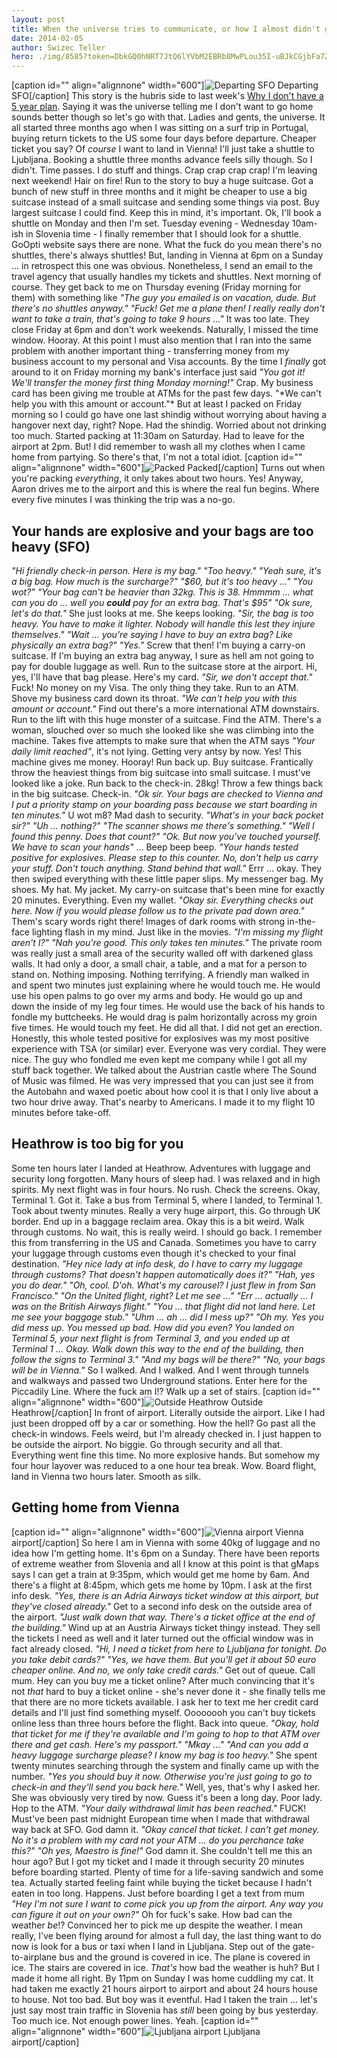```yaml
---
layout: post
title: When the universe tries to communicate, or how I almost didn't get home
date: 2014-02-05
author: Swizec Teller
hero: ./img/8585?token=DbkGQ0hNRT7JtQ6lYVbM2EBRb8MwPLou35I-uBJkCGjbFa7ZkbMsWyU4LIrufTfrsqgYnmp_aI49A2mkAnRkfFM
---
```


\[caption id="" align="alignnone" width="600"]![Departing SFO](./img/8585?token=DbkGQ0hNRT7JtQ6lYVbM2EBRb8MwPLou35I-uBJkCGjbFa7ZkbMsWyU4LIrufTfrsqgYnmp_aI49A2mkAnRkfFM "Departing SFO") Departing SFO\[/caption] This story is the hubris side to last week's [Why I don't have a 5 year plan](http://swizec.com/blog/why-i-dont-have-a-5-year-plan/swizec/6508). Saying it was the universe telling me I don't want to go home sounds better though so let's go with that. Ladies and gents, the universe. It all started three months ago when I was sitting on a surf trip in Portugal, buying return tickets to the US some four days before departure. Cheaper ticket you say? Of _course_ I want to land in Vienna! I'll just take a shuttle to Ljubljana. Booking a shuttle three months advance feels silly though. So I didn't. Time passes. I do stuff and things. Crap crap crap crap! I'm leaving next weekend! Hair on fire! Run to the story to buy a huge suitcase. Got a bunch of new stuff in three months and it might be cheaper to use a big suitcase instead of a small suitcase and sending some things via post. Buy largest suitcase I could find. Keep this in mind, it's important. Ok, I'll book a shuttle on Monday and then I'm set. Tuesday evening - Wednesday 10am-ish in Slovenia time - I finally remember that I should look for a shuttle. GoOpti website says there are none. What the fuck do you mean there's no shuttles, there's always shuttles! But, landing in Vienna at 6pm on a Sunday ... in retrospect this one was obvious. Nonetheless, I send an email to the travel agency that usually handles my tickets and shuttles. Next morning of course. They get back to me on Thursday evening (Friday morning for them) with something like _"The guy you emailed is on vacation, dude. But there's no shuttles anyway."_ _"Fuck! Get me a plane then! I really really don't want to take a train, that's going to take 9 hours ..."_ It was too late. They close Friday at 6pm and don't work weekends. Naturally, I missed the time window. Hooray. At this point I must also mention that I ran into the same problem with another important thing - transferring money from my business account to my personal and Visa accounts. By the time I _finally_ got around to it on Friday morning my bank's interface just said _"You got it! We'll transfer the money first thing Monday morning!"_ Crap. My business card has been giving me trouble at ATMs for the past few days. "\*We can't help you with this amount or account."\* But at least I packed on Friday morning so I could go have one last shindig without worrying about having a hangover next day, right? Nope. Had the shindig. Worried about not drinking too much. Started packing at 11:30am on Saturday. Had to leave for the airport at 2pm. But! I did remember to wash all my clothes when I came home from partying. So there's that, I'm not a total idiot. \[caption id="" align="alignnone" width="600"]![Packed](./img/8586?token=YHFoUuVoX1cnmqZvtMATswTw8ezvJhzJsmSmEWXJUA47Uag-bgVEjx027wuyWBW11RP_0mHQH6jZBvvtxZzXTJg "Packed") Packed\[/caption] Turns out when you're packing _everything_, it only takes about two hours. Yes! Anyway, Aaron drives me to the airport and this is where the real fun begins. Where every five minutes I was thinking the trip was a no-go.

## Your hands are explosive and your bags are too heavy (SFO)

_"Hi friendly check-in person. Here is my bag."_ _"Too heavy."_ _"Yeah sure, it's a big bag. How much is the surcharge?"_ _"$60, but it's too heavy ..."_ _"You wot?"_ _"Your bag can't be heavier than 32kg. This is 38. Hmmmm ... what can you do ... well you **could** pay for an extra bag. That's $95"_ _"Ok sure, let's do that."_ She just looks at me. She keeps looking. _"Sir, the bag is too heavy. You have to make it lighter. Nobody will handle this lest they injure themselves."_ _"Wait ... you're saying I have to buy an extra bag? Like physically an extra bag?"_ _"Yes."_ Screw that then! I'm buying a carry-on suitcase. If I'm buying an extra bag anyway, I sure as hell am not going to pay for double luggage as well. Run to the suitcase store at the airport. Hi, yes, I'll have that bag please. Here's my card. _"Sir, we don't accept that."_ Fuck! No money on my Visa. The only thing they take. Run to an ATM. Shove my business card down its throat. _"We can't help you with this amount or account."_ Find out there's a more international ATM downstairs. Run to the lift with this huge monster of a suitcase. Find the ATM. There's a woman, slouched over so much she looked like she was climbing into the machine. Takes five attempts to make sure that when the ATM says _"Your daily limit reached"_, it's not lying. Getting very antsy by now. Yes! This machine gives me money. Hooray! Run back up. Buy suitcase. Frantically throw the heaviest things from big suitcase into small suitcase. I must've looked like a joke. Run back to the check-in. 28kg! Throw a few things back in the big suitcase. Check-in. _"Ok sir. Your bags are checked to Vienna and I put a priority stamp on your boarding pass because we start boarding in ten minutes."_ U wot m8? Mad dash to security. _"What's in your back pocket sir?"_ _"Uh ... nothing?"_ _"The scanner shows me there's something."_ _"Well I found this penny. Does that count?"_ _"Ok. But now you've touched yourself. We have to scan your hands"_ ... Beep beep beep. _"Your hands tested positive for explosives. Please step to this counter. No, don't help us carry your stuff. Don't touch anything. Stand behind that wall."_ Errr ... okay. They then swiped everything with these little paper slips. My messenger bag. My shoes. My hat. My jacket. My carry-on suitcase that's been mine for exactly 20 minutes. Everything. Even my wallet. _"Okay sir. Everything checks out here. Now if you would please follow us to the private pad down area."_ Them's scary words right there! Images of dark rooms with strong in-the-face lighting flash in my mind. Just like in the movies. _"I'm missing my flight aren't I?"_ _"Nah you're good. This only takes ten minutes."_ The private room was really just a small area of the security walled off with darkened glass walls. It had only a door, a small chair, a table, and a mat for a person to stand on. Nothing imposing. Nothing terrifying. A friendly man walked in and spent two minutes just explaining where he would touch me. He would use his open palms to go over my arms and body. He would go up and down the inside of my leg four times. He would use the back of his hands to fondle my buttcheeks. He would drag is palm horizontally across my groin five times. He would touch my feet. He did all that. I did not get an erection. Honestly, this whole tested positive for explosives was my most positive experience with TSA (or similar) ever. Everyone was very cordial. They were nice. The guy who fondled me even kept me company while I got all my stuff back together. We talked about the Austrian castle where The Sound of Music was filmed. He was very impressed that you can just see it from the Autobahn and waxed poetic about how cool it is that I only live about a two hour drive away. That's nearby to Americans. I made it to my flight 10 minutes before take-off.

## Heathrow is too big for you

Some ten hours later I landed at Heathrow. Adventures with luggage and security long forgotten. Many hours of sleep had. I was relaxed and in high spirits. My next flight was in four hours. No rush. Check the screens. Okay, Terminal 1. Got it. Take a bus from Terminal 5, where I landed, to Terminal 1. Took about twenty minutes. Really a very huge airport, this. Go through UK border. End up in a baggage reclaim area. Okay this is a bit weird. Walk through customs. No wait, this is really weird. I should go back. I remember this from transferring in the US and Canada. Sometimes you have to carry your luggage through customs even though it's checked to your final destination. _"Hey nice lady at info desk, do I have to carry my luggage through customs? That doesn't happen automatically does it?"_ _"Hah, yes you do dear."_ _"Oh, cool. D'oh. What's my carousel? I just flew in from San Francisco."_ _"On the United flight, right? Let me see ..."_ _"Err ... actually ... I was on the British Airways flight."_ _"You ... that flight did not land here. Let me see your baggage stub."_ _"Uhm ... ah ... did I mess up?"_ _"Oh my. Yes you did mess up. You messed up bad. How did you even? You landed on Terminal 5, your next flight is from Terminal 3, and you ended up at Terminal 1 ... Okay. Walk down this way to the end of the building, then follow the signs to Terminal 3."_ _"And my bags will be there?"_ _"No, your bags will be in Vienna."_ So I walked. And I walked. And I went through tunnels and walkways and passed two Underground stations. Enter here for the Piccadily Line. Where the fuck am I!? Walk up a set of stairs. \[caption id="" align="alignnone" width="600"]![Outside Heathrow](./img/8587?token=l3Wi-e8YH0iMWiPcw8q_l3CO9iSnLXPFAeqX5GT-tnspvoDJ2Ve5e--laz8D3KVJKekL-JBWH8NUIZeVB372usc "Outside Heathrow") Outside Heathrow\[/caption] In front of airport. Literally outside the airport. Like I had just been dropped off by a car or something. How the hell? Go past all the check-in windows. Feels weird, but I'm already checked in. I just happen to be outside the airport. No biggie. Go through security and all that. Everything went fine this time. No more explosive hands. But somehow my four hour layover was reduced to a one hour tea break. Wow. Board flight, land in Vienna two hours later. Smooth as silk.

## Getting home from Vienna

\[caption id="" align="alignnone" width="600"]![Vienna airport](./img/8588?token=2m8ovB-Afh6BgkmoLapjPe0rb7q7uYTQdVQYOMG6VCz2LgjN1TEwEbOgPL0votkxVXLoWlNh51ki4AxDW2A7IeI "Vienna airport") Vienna airport\[/caption] So here I am in Vienna with some 40kg of luggage and no idea how I'm getting home. It's 6pm on a Sunday. There have been reports of extreme weather from Slovenia and all I know at this point is that gMaps says I can get a train at 9:35pm, which would get me home by 6am. And there's a flight at 8:45pm, which gets me home by 10pm. I ask at the first info desk. _"Yes, there is an Adria Airways ticket window at this airport, but they've closed already."_ Get to a second info desk on the outside area of the airport. _"Just walk down that way. There's a ticket office at the end of the building."_ Wind up at an Austria Airways ticket thingy instead. They sell the tickets I need as well and it later turned out the official window was in fact already closed. _"Hi, I need a ticket from here to Ljubljana for tonight. Do you take debit cards?"_ _"Yes, we have them. But you'll get it about 50 euro cheaper online. And no, we only take credit cards."_ Get out of queue. Call mum. Hey can you buy me a ticket online? After much convincing that it's not _that_ hard to buy a ticket online - she's never done it - she finally tells me that there are no more tickets available. I ask her to text me her credit card details and I'll just find something myself. Oooooooh you can't buy tickets online less than three hours before the flight. Back into queue. _"Okay, hold that ticket for me if they're available and I'm going to hop to that ATM over there and get cash. Here's my passport."_ _"Mkay ..."_ _"And can you add a heavy luggage surcharge please? I know my bag is too heavy."_ She spent twenty minutes searching through the system and finally came up with the number. _"Yes you should buy it now. Otherwise you're just going to go to check-in and they'll send you back here."_ Well, yes, that's why I asked her. She was obviously very tired by now. Guess it's been a long day. Poor lady. Hop to the ATM. _"Your daily withdrawal limit has been reached."_ FUCK! Must've been past midnight European time when I made that withdrawal way back at SFO. God damn it. _"Okay cancel that ticket. I can't get money. No it's a problem with my card not your ATM ... do you perchance take this?"_ _"Oh yes, Maestro is fine!"_ God damn it. She couldn't tell me this an hour ago? But I got my ticket and I made it through security 20 minutes before boarding started. Plenty of time for a life-saving sandwich and some tea. Actually started feeling faint while buying the ticket because I hadn't eaten in too long. Happens. Just before boarding I get a text from mum _"Hey I'm not sure I want to come pick you up from the airport. Any way you can figure it out on your own?"_ Oh for fuck's sake. How bad can the weather _be_!? Convinced her to pick me up despite the weather. I mean really, I've been flying around for almost a full day, the last thing want to do now is look for a bus or taxi when I land in Ljubljana. Step out of the gate-to-airplane bus and the ground is covered in ice. The plane is covered in ice. The stairs are covered in ice. _That's_ how bad the weather is huh? But I made it home all right. By 11pm on Sunday I was home cuddling my cat. It had taken me exactly 21 hours airport to airport and about 24 hours house to house. Not too bad. But boy was it eventful. Had I taken the train ... let's just say most train traffic in Slovenia has _still_ been going by bus yesterday. Too much ice. Not enough power lines. Yeah. \[caption id="" align="alignnone" width="600"]![Ljubljana airport](./img/8589?token=mKQy4EqbP5yGn2r6KRnSHn16X1QcLNfFRw2oysC8VIDBZtM3B7R3dJthBW-rv38s00I5UshhD3e3gIkoq0m2LVI "Ljubljana airport") Ljubljana airport\[/caption]
